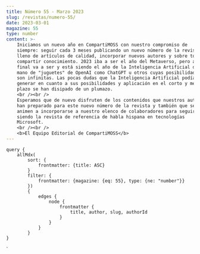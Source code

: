 ```yaml
---
title: Número 55 - Marzo 2023
slug: /revistas/numero-55/
date: 2023-03-01
magazine: 55
type: number
content: >-
    Iniciamos un nuevo año en CompartiMOSS con nuestro compromiso de
    siempre: seguir cada 3 meses publicando un nuevo número de la revista
    lleno de artículos de calidad, incorporar nuevos autores y sobre todo
    compartir conocimiento. 2023 iba a ser el año del Metaverso, pero al
    final va a ser y está siendo el año de la Inteligencia Artificial de la
    mano de "juguetes" de OpenAI como ChatGPT u otros cuyas posibilidades
    son infinitas. Las pocas dudas que la Inteligencia Artificial podía
    generar en cuanto a sus posibilidades y aplicación en el corto y medio
    plazo se han disipado de un plumazo.
    <br /><br />
    Esperamos que de nuevo disfruten de los contenidos que nuestros autores
    han preparado para este nuevo número de la revista y también que se
    animen a incorporarse a nuestro elenco de colaboradores para seguir
    siendo la revista de referencia de habla hispana en tecnologías
    Microsoft.
    <br /><br />
    <b>El Equipo Editorial de CompartiMOSS</b>
---
```



<NumberHeader frontmatter={props.pageContext.frontmatter} />

<ViewArticles articles={props.data.allMdx} title="Índice" />

<ViewPartners />

    query {
        allMdx(    
            sort: {
                frontmatter: {title: ASC}
            }
            filter: {
                frontmatter: {magazine: {eq: 55}, type: {ne: "number"}}
            }) 
            {
                edges {
                    node {
                        frontmatter {
                            title, author, slug, authorId
                        }      
                    }
                }
            }
    }
`

